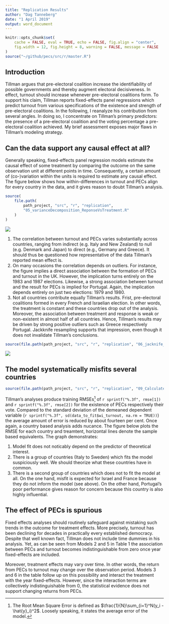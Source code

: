 ```yaml
---
title: "Replication Results"
author: "Dag Tanneberg"
date: "1 April 2019"
output: word_document
---
```

```r
knitr::opts_chunk$set(
    cache = FALSE, eval = TRUE, echo = FALSE, fig.align = "center",
    fig.width = 12, fig.height = 8, warning = FALSE, message = FALSE
)
source("~/github/pecs/src/r/master.R")
```


## Introduction

Tillman argues that pre-electoral coalition increase the identifiability of possible governments and thereby augment electoral decisiveness. In effect, turnout should increase whenever pre-electoral coalitions form. To support his claim, Tillman reports fixed-effects panel regressions which predict turnout from various specifications of the existence and strength of pre-electoral coalitions. In the following, I reanalyze his contribution from several angles. In doing so, I concentrate on Tillman’s primary predictors: the presence of a pre-electoral coalition and the voting percentage a pre-electoral coalition achieved. My brief assessment exposes major flaws in Tillman’s modeling strategy.

## Can the data support any causal effect at all?

Generally speaking, fixed-effects panel regression models estimate the causal effect of some treatment by comparing the outcome on the same observation unit at different points in time. Consequently, a certain amount of (co-)variation within the units is required to estimate any causal effect. The figure below shows how within-differences in turnout and PECs align for every country in the data, and it gives reason to doubt Tillman’s analysis.

```r
source(
    file.path(
        path_project, "src", "r", "replication",
        "05_varianceDecomposition_ReponseVsTreatment.R"
    )
)
```

![](/Users/dag/github/pecs/out/scatter_VarianceDecomposition_TreatmentVsOutcome.png)

1. The correlation between turnout and PECs varies substantially across countries,
    ranging from indirect (e.g. Italy and New Zealand) to null (e.g. Denmark and
    Japan) to direct (e.g., Germany and Greece). It should thus be questioned how
    representative of the data Tillman’s reported mean effect is.
2. On many occasions the correlation depends on outliers. For instance, the figure
    implies a direct association between the formation of PECs and turnout in the
    UK. However, the implication turns entirely on the 1983 and 1987 elections.
    Likewise, a strong association between turnout and the result for PECs is
    implied for Portugal. Again, the implication depends entirely on just two
    elections: 1979 and 1980.
3. Not all countries contribute equally Tillman’s results. Frist, pre-electoral
    coalitions formed in every French and Israelian election. In other words, the
    treatment is constant and these countries drop out of the analysis. Moreover,
    the association between treatment and response is weak or non-existent in
    almost half of all countries. Hence, Tillman’s results may be driven by strong
    positive outliers such as Greece respectively Portugal. Jackknife resampling
    supports that impression, even though it does not invalidate Tillman’s
    conclusions.

```r
source(file.path(path_project, "src", "r", "replication", "06_jacknife_fe.R"))
```

![](/Users/dag/github/pecs/out/pointrange_jackknife_treatments.png)

## The model systematically misfits several countries

```r
source(file.path(path_project, "src", "r", "replication", "09_CalculateTrainingError.R"))
```

Tillman's analyses produce training RMSEs[^1] of `r sprintf("%.3f", rmse[1])` and
`r sprintf("%.3f", rmse[2])` for the existence of PECs respectively their
vote. Compared to the standard deviation of the demeaned dependent variable
(`r sprintf("%.3f", sd(data_to_fit$wi_turnout, na.rm = TRUE))`) the average
amount of error is reduced by about fourteen per cent. Once again, a country
based analysis adds nucance. The figure below plots the RMSE for each country
and treamtent, horizontal lines denote the sample based equivalents. The graph
demonstrates:

1. Model fit does not noticably depend on the predictor of theoretical interest.
2. There is a group of countries (Italy to Sweden) which fits the model suspiciously well. We should
   theorize what these countries have in common.
3. There is a second group of countries which does not to fit the model at all. On the one hand,
    misfit is expected for Israel and France because they do not inform the model (see above).
    On the other hand, Portugal's poor performance gives reason for concern because this country is
    also highly influential.

[^1]: The Root Mean Square Error is defined as
$\frac{1}{N}\sum_{i=1}^N(y_i - \hat{y}_i)^2$. Loosely speaking, it states the
average error of the model.

## The effect of PECs is spurious

Fixed effects analyses should routinely safeguard against mistaking such trends
in the outcome for treatment effects. More precisely, turnout has been declining
for decades in practically every established democracy. Despite that well known
fact, Tillman does not include time dummies in his analysis. Yet, as can be seen
from Models 2 and 5 in Table 1 the association between PECs and turnout becomes
indistinguishable from zero once year fixed-effects are included.

Moreover, treatment effects may vary over time. In other words, the return
from PECs to turnout may change over the observation period. Models 3 and 6 in the
table follow up on this possibility and interact the treatment with the year
fixed-effects. However, since the interaction terms are collectively
indistinguishable from 0, the statistical evidence does not support changing
returns from PECs.
